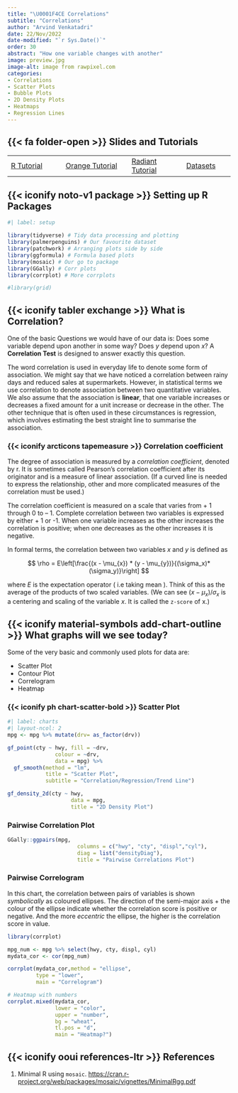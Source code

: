 ```yaml
---
title: "\U0001F4CE Correlations"
subtitle: "Correlations"
author: "Arvind Venkatadri"
date: 22/Nov/2022
date-modified: "`r Sys.Date()`"
order: 30
abstract: "How one variable changes with another"
image: preview.jpg
image-alt: image from rawpixel.com
categories:
- Correlations  
- Scatter Plots
- Bubble Plots  
- 2D Density Plots  
- Heatmaps  
- Regression Lines  
---
```


## {{< fa folder-open >}} Slides and Tutorials

|                                                                                                 |                                                                                                                         |                                                                                                   |                                                                                       |
|-------------------------------------------------------------------------------------------------|-------------------------------------------------------------------------------------------------------------------------|---------------------------------------------------------------------------------------------------|---------------------------------------------------------------------------------------|
| <a href="./files/correlations.qmd"><i class="fa-brands                                          
                                          fa-r-project"></i> R Tutorial</a>                       | <a href="./files/correlations.ows"> <iconify-icon icon="fluent-emoji:orange-circle"></iconify-icon> Orange Tutorial</a> | <a href="./files/correlations.rda"> <i class="fa-solid fa-person-rays"></i> Radiant Tutorial</a>  | <a href="./files/data/qdd-data.zip"> <i class="fa-sold fa-database"></i> Datasets</a> |

## {{< iconify noto-v1 package >}} Setting up R Packages

```r
#| label: setup

library(tidyverse) # Tidy data processing and plotting
library(palmerpenguins) # Our favourite dataset
library(patchwork) # Arranging plots side by side
library(ggformula) # Formula based plots
library(mosaic) # Our go to package
library(GGally) # Corr plots
library(corrplot) # More corrplots

#library(grid)

```

## {{< iconify tabler exchange >}} What is Correlation?

One of the basic Questions we would have of our data is: Does some
variable depend upon another in some way? Does $y$ depend upon $x$? A
**Correlation Test** is designed to answer exactly this question.

The word correlation is used in everyday life to denote some form of
association. We might say that we have noticed a correlation between
rainy days and reduced sales at supermarkets. However, in statistical
terms we use correlation to denote association between two quantitative
variables. We also assume that the association is **linear**, that one
variable increases or decreases a fixed amount for a unit increase or
decrease in the other. The other technique that is often used in these
circumstances is regression, which involves estimating the best straight
line to summarise the association.

### {{< iconify arcticons tapemeasure >}} Correlation coefficient

The degree of association is measured by a *correlation coefficient*,
denoted by r. It is sometimes called Pearson's correlation coefficient
after its originator and is a measure of linear association. (If a
curved line is needed to express the relationship, other and more
complicated measures of the correlation must be used.)

The correlation coefficient is measured on a scale that varies from + 1
through 0 to -- 1. Complete correlation between two variables is
expressed by either + 1 or -1. When one variable increases as the other
increases the correlation is positive; when one decreases as the other
increases it is negative.

In formal terms, the correlation between two variables $x$ and $y$ is
defined as

$$
\rho = E\left[\frac{(x - \mu_{x}) * (y - \mu_{y})}{(\sigma_x)*(\sigma_y)}\right]
$$

where $E$ is the expectation operator ( i.e taking mean ). Think of this
as the average of the products of two scaled variables. (We can see
$(x-\mu_x)/\sigma_x$ is a centering and scaling of the variable $x$. It
is called the `z-score` of x.)

## {{< iconify material-symbols add-chart-outline >}} What graphs will we see today?

Some of the very basic and commonly used plots for data are:

-   Scatter Plot
-   Contour Plot
-   Correlogram
-   Heatmap

### {{< iconify ph chart-scatter-bold >}} Scatter Plot

```r
#| label: charts
#| layout-ncol: 2
mpg <- mpg %>% mutate(drv= as_factor(drv))

gf_point(cty ~ hwy, fill = ~drv, 
               colour = ~drv, 
               data = mpg) %>% 
  gf_smooth(method = "lm", 
            title = "Scatter Plot",
            subtitle = "Correlation/Regression/Trend Line")

gf_density_2d(cty ~ hwy, 
                    data = mpg, 
                    title = "2D Density Plot")

```

### Pairwise Correlation Plot

```r

GGally::ggpairs(mpg, 
                      columns = c("hwy", "cty", "displ","cyl"), 
                      diag = list("densityDiag"), 
                      title = "Pairwise Correlations Plot")


```

### Pairwise Correlogram

In this chart, the correlation between pairs of variables is shown
*symbolically* as coloured ellipses. The direction of the semi-major
axis + the colour of the ellipse indicate whether the correlation score
is positive or negative. And the more *eccentric* the ellipse, the
higher is the correlation score in value.

```r
library(corrplot)

mpg_num <- mpg %>% select(hwy, cty, displ, cyl)
mydata_cor <- cor(mpg_num)

corrplot(mydata_cor,method = "ellipse",
         type = "lower",
         main = "Correlogram")

# Heatmap with numbers
corrplot.mixed(mydata_cor, 
               lower = "color",
               upper = "number",
               bg = "wheat",
               tl.pos = "d",
               main = "Heatmap?")


```

## {{< iconify ooui references-ltr >}} References

1.  Minimal R using `mosaic`.
    <https://cran.r-project.org/web/packages/mosaic/vignettes/MinimalRgg.pdf>
